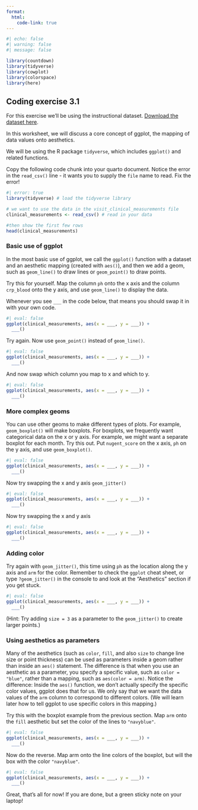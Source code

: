 ```yaml
---
format:
  html:
    code-link: true
---
```


```r
#| echo: false
#| warning: false
#| message: false

library(countdown)
library(tidyverse)
library(cowplot)
library(colorspace)
library(here)

```

## Coding exercise 3.1

For this exercise we'll be using the instructional dataset. [Download the dataset here](../../../datasets.html).

In this worksheet, we will discuss a core concept of ggplot, the mapping of data values onto aesthetics.

We will be using the R package `tidyverse`, which includes `ggplot()` and related functions.

Copy the following code chunk into your quarto document. Notice the error in the `read_csv()` line - it wants you to supply the `file` name to read. Fix the error!

```r
#| error: true
library(tidyverse) # load the tidyverse library

# we want to use the data in the visit_clinical_measurements file
clinical_measurements <- read_csv() # read in your data 

#then show the first few rows
head(clinical_measurements)
```

### Basic use of ggplot

In the most basic use of ggplot, we call the `ggplot()` function with a dataset and an aesthetic mapping (created with `aes()`), and then we add a geom, such as `geom_line()` to draw lines or `geom_point()` to draw points.

Try this for yourself. Map the column `ph` onto the x axis and the column `crp_blood` onto the y axis, and use `geom_line()` to display the data.

Whenever you see `___` in the code below, that means you should swap it in with your own code.


```r
#| eval: false
ggplot(clinical_measurements, aes(x = ___, y = ___)) +
  ___()
```


Try again. Now use `geom_point()` instead of `geom_line()`.

```r
#| eval: false
ggplot(clinical_measurements, aes(x = ___, y = ___)) +
  ___()

```


And now swap which column you map to x and which to y.

```r
#| eval: false
ggplot(clinical_measurements, aes(x = ___, y = ___)) +
  ___()

```


### More complex geoms

You can use other geoms to make different types of plots. For example, `geom_boxplot()` will make boxplots. For boxplots, we frequently want categorical data on the x or y axis. For example, we might want a separate boxplot for each month. Try this out. Put `nugent_score` on the x axis, `ph` on the y axis, and use `geom_boxplot()`.

```r
#| eval: false
ggplot(clinical_measurements, aes(x = ___, y = ___)) +
  ___()

```


Now try swapping the x and y axis `geom_jitter()`


```r
#| eval: false
ggplot(clinical_measurements, aes(x = ___, y = ___)) +
  ___()

```


Now try swapping the x and y axis


```r
#| eval: false
ggplot(clinical_measurements, aes(x = ___, y = ___)) +
  ___()

```


### Adding color

Try again with `geom_jitter()`, this time using `ph` as the location along the y axis and `arm` for the color. Remember to check the `ggplot` cheat sheet, or type `?geom_jitter()` in the console to and look at the "Aesthetics" section if you get stuck.

```r
#| eval: false
ggplot(clinical_measurements, aes(x = ___, y = ___)) +
  ___()
```

(Hint: Try adding `size = 3` as a parameter to the `geom_jitter()` to create larger points.)

### Using aesthetics as parameters

Many of the aesthetics (such as `color`, `fill`, and also `size` to change line size or point thickness) can be used as parameters inside a geom rather than inside an `aes()` statement. The difference is that when you use an aesthetic as a parameter, you specify a specific value, such as `color = "blue"`, rather than a mapping, such as `aes(color = arm)`. Notice the difference: Inside the `aes()` function, we don't actually specify the specific color values, ggplot does that for us. We only say that we want the data values of the `arm` column to correspond to different colors. (We will learn later how to tell ggplot to use specific colors in this mapping.)

Try this with the boxplot example from the previous section. Map `arm` onto the `fill` aesthetic but set the color of the lines to `"navyblue"`.

```r
#| eval: false
ggplot(clinical_measurements, aes(x = ___, y = ___)) +
  ___()

```


Now do the reverse. Map arm onto the line colors of the boxplot, but will the box with the color `"navyblue"`.

```r
#| eval: false
ggplot(clinical_measurements, aes(x = ___, y = ___)) +
  ___()

```

Great, that's all for now! If you are done, but a green sticky note on your laptop!
